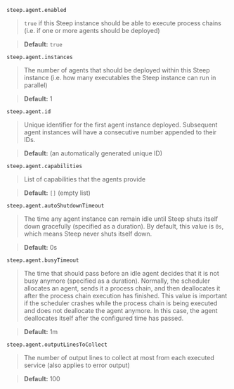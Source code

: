 
`steep.agent.enabled`

> `true` if this Steep instance should be able to execute process chains (i.e.
> if one or more agents should be deployed)

> **Default:** `true`

`steep.agent.instances`

> The number of agents that should be deployed within this Steep instance (i.e.
> how many <ScrollLink href="#executables">executables</ScrollLink> the Steep
> instance can run in parallel)

> **Default:** 1

`steep.agent.id`

> Unique identifier for the first agent instance deployed. Subsequent agent
> instances will have a consecutive number appended to their IDs.

> **Default:** (an automatically generated unique ID)

`steep.agent.capabilities`

> List of capabilities that the agents provide

> **Default:** `[]` (empty list)

`steep.agent.autoShutdownTimeout`

> The time any agent instance can remain idle until Steep shuts itself down
> gracefully (specified as a <ScrollLink href="#durations">duration</ScrollLink>).
> By default, this value is `0s`, which means Steep never shuts itself down.

> **Default:** 0s

`steep.agent.busyTimeout`

> The time that should pass before an idle agent decides that it is not busy
> anymore (specified as a <ScrollLink href="#durations">duration</ScrollLink>).
> Normally, the scheduler allocates an agent, sends it a process chain, and
> then deallocates it after the process chain execution has finished. This value
> is important if the scheduler crashes while the process chain is being
> executed and does not deallocate the agent anymore. In this case, the agent
> deallocates itself after the configured time has passed.

> **Default:** 1m

`steep.agent.outputLinesToCollect`

> The number of output lines to collect at most from each executed service
> (also applies to error output)

> **Default:** 100
